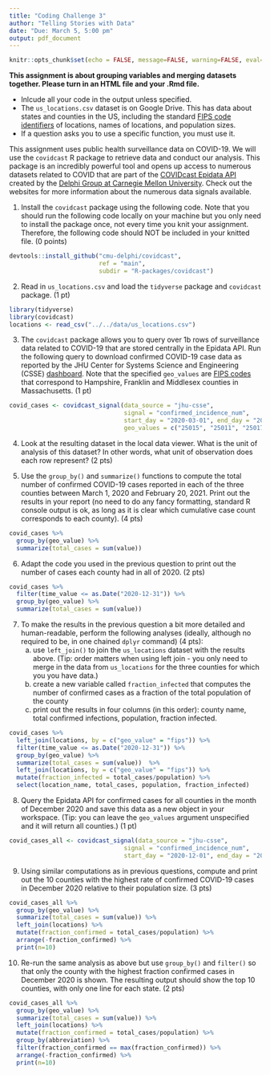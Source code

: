 ```yaml
---
title: "Coding Challenge 3"
author: "Telling Stories with Data"
date: "Due: March 5, 5:00 pm"
output: pdf_document
---
```


```r
knitr::opts_chunk$set(echo = FALSE, message=FALSE, warning=FALSE, eval=TRUE, include = FALSE)
```

__This assignment is about grouping variables and merging datasets together. Please turn in an HTML file and your .Rmd file.__

* Inlcude all your code in the output unless specified.
* The ``us_locations.csv`` dataset is on Google Drive. This has data about states and counties in the US, including the standard [FIPS code identifiers](https://en.wikipedia.org/wiki/FIPS_county_code) of locations, names of locations, and population sizes.
* If a question asks you to use a specific function, you must use it.


This assignment uses public health surveillance data on COVID-19. We will use the `covidcast` R package to retrieve data and conduct our analysis. This package is an incredibly powerful tool and opens up access to numerous datasets related to COVID that are part of the [COVIDcast Epidata API](https://cmu-delphi.github.io/delphi-epidata/api/covidcast.html) created by the [Delphi Group at Carnegie Mellon University](https://delphi.cmu.edu/). Check out the websites for more information about the numerous data signals available.



1) Install the `covidcast` package using the following code. Note that you should run the following code locally on your machine but you only need to install the package once, not every time you knit your assignment. Therefore, the following code should NOT be included in your knitted file. (0 points)

```r
devtools::install_github("cmu-delphi/covidcast", 
                         ref = "main",
                         subdir = "R-packages/covidcast")
```


2) Read in `us_locations.csv` and load the ``tidyverse`` package and ``covidcast`` package.  (1 pt)

```r
library(tidyverse)
library(covidcast)
locations <- read_csv("../../data/us_locations.csv")
```


3) The `covidcast` package allows you to query over 1b rows of surveillance data related to COVID-19 that are stored centrally in the Epidata API. Run the following query to download confirmed COVID-19 case data as reported by the JHU Center for Systems Science and Engineering (CSSE) [dashboard](https://coronavirus.jhu.edu/map.html). Note that the specified `geo_values` are [FIPS codes](https://en.wikipedia.org/wiki/FIPS_county_code) that correspond to Hampshire, Franklin and Middlesex counties in Massachusetts. (1 pt)

```r
covid_cases <- covidcast_signal(data_source = "jhu-csse", 
                                signal = "confirmed_incidence_num", 
                                start_day = "2020-03-01", end_day = "2021-02-20",
                                geo_values = c("25015", "25011", "25017"))
```

4) Look at the resulting dataset in the local data viewer. What is the unit of analysis of this dataset? In other words, what unit of observation does each row represent? (2 pts)
<!-- The unit of analysis is a county-day. In other words, there is one row for every case number observed for each county and each day. -->

5) Use the `group_by()` and `summarize()` functions to compute the total number of confirmed COVID-19 cases reported in each of the three counties between March 1, 2020 and February 20, 2021. Print out the results in your report (no need to do any fancy formatting, standard R console output is ok, as long as it is clear which cumulative case count corresponds to each county). (4 pts) 

```r
covid_cases %>%
  group_by(geo_value) %>%
  summarize(total_cases = sum(value))
```

6) Adapt the code you used in the previous question to print out the number of cases each county had in all of 2020. (2 pts)

```r
covid_cases %>%
  filter(time_value <= as.Date("2020-12-31")) %>%
  group_by(geo_value) %>%
  summarize(total_cases = sum(value)) 
```

7) To make the results in the previous question a bit more detailed and human-readable, perform the following analyses (ideally, although no required to be, in one chained `dplyr` command) (4 pts):
   a) use `left_join()` to join the `us_locations` dataset with the results above. (Tip: order matters when using left join - you only need to merge in the data from `us_locations` for the three counties for which you you have data.)
   b) create a new variable called `fraction_infected` that computes the number of confirmed cases as a fraction of the total population of the county 
   c) print out the results in four columns (in this order): county name, total confirmed infections, population, fraction infected.

```r
covid_cases %>% 
  left_join(locations, by = c("geo_value" = "fips")) %>%
  filter(time_value <= as.Date("2020-12-31")) %>%
  group_by(geo_value) %>%
  summarize(total_cases = sum(value))  %>%
  left_join(locations, by = c("geo_value" = "fips")) %>%
  mutate(fraction_infected = total_cases/population) %>%
  select(location_name, total_cases, population, fraction_infected)
```

8) Query the Epidata API for confirmed cases for all counties in the month of December 2020 and save this data as a new object in your workspace. (Tip: you can leave the `geo_values` argument unspecified and it will return all counties.) (1 pt)

```r
covid_cases_all <- covidcast_signal(data_source = "jhu-csse", 
                                signal = "confirmed_incidence_num", 
                                start_day = "2020-12-01", end_day = "2020-12-31")
```

9) Using similar computations as in previous questions, compute and print out the 10 counties with the highest rate of confirmed COVID-19 cases in December 2020 relative to their population size. (3 pts)

```r
covid_cases_all %>% 
  group_by(geo_value) %>%
  summarize(total_cases = sum(value)) %>%
  left_join(locations) %>%
  mutate(fraction_confirmed = total_cases/population) %>%
  arrange(-fraction_confirmed) %>%
  print(n=10)
```

10) Re-run the same analysis as above but use `group_by()` and `filter()` so that only the county with the highest fraction confirmed cases in December 2020 is shown. The resulting output should show the top 10 counties, with only one line for each state. (2 pts)

```r
covid_cases_all %>% 
  group_by(geo_value) %>%
  summarize(total_cases = sum(value)) %>%
  left_join(locations) %>%
  mutate(fraction_confirmed = total_cases/population) %>%
  group_by(abbreviation) %>%
  filter(fraction_confirmed == max(fraction_confirmed)) %>%
  arrange(-fraction_confirmed) %>%
  print(n=10)
```














